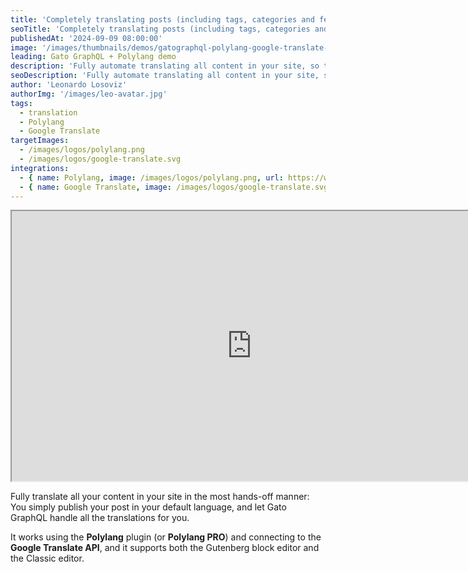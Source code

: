 ```yaml
---
title: 'Completely translating posts (including tags, categories and featured image) for Polylang, fully automated 🤖'
seoTitle: 'Completely translating posts (including tags, categories and featured image) for Polylang, fully automated 🤖, via the Google Translate API using Gato GraphQL'
publishedAt: '2024-09-09 08:00:00'
image: '/images/thumbnails/demos/gatographql-polylang-google-translate-wordpress.png'
leading: Gato GraphQL + Polylang demo
description: 'Fully automate translating all content in your site, so that whenever you create a new post, all translations are magically created in the background.'
seoDescription: 'Fully automate translating all content in your site, so that whenever you create a new post, all translations are magically created in the background, by using Gato GraphQL and connecting to the Google Translate API.'
author: 'Leonardo Losoviz'
authorImg: '/images/leo-avatar.jpg'
tags:
  - translation
  - Polylang
  - Google Translate
targetImages:
  - /images/logos/polylang.png
  - /images/logos/google-translate.svg
integrations: 
  - { name: Polylang, image: /images/logos/polylang.png, url: https://wordpress.org/plugins/polylang/ }
  - { name: Google Translate, image: /images/logos/google-translate.svg, url: https://cloud.google.com/translate/ }
---
```


<div className="aspect-video lg:-ml-32 lg:-mr-32">
  <iframe
    className="w-full h-full"
    src="https://www.youtube.com/embed/oiWqNWY3Of8"
    title="Completely translating posts (including tags, categories and featured image) for Polylang, fully automated 🤖"
    width="768"
    height="432"
    allow="accelerometer; autoplay; clipboard-write; encrypted-media; gyroscope; picture-in-picture; web-share"
    allowFullScreen
  >
  </iframe>
</div>

Fully translate all your content in your site in the most hands-off manner: You simply publish your post in your default language, and let Gato GraphQL handle all the translations for you.

It works using the **Polylang** plugin (or **Polylang PRO**) and connecting to the **Google Translate API**, and it supports both the Gutenberg block editor and the Classic editor.
